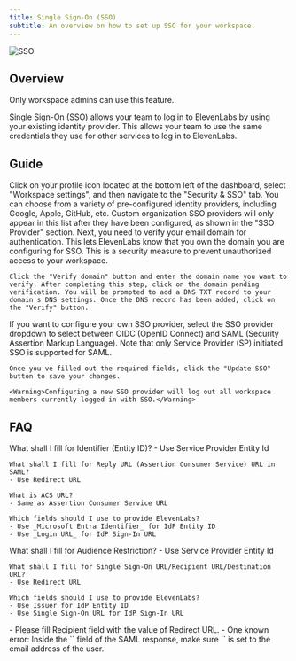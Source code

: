 ```yaml
---
title: Single Sign-On (SSO)
subtitle: An overview on how to set up SSO for your workspace.
---
```


<img
  src="/assets/images/product-guides/workspaces/workspace-sso.png"
  alt="SSO"
  className="w-full rounded-lg"
/>

## Overview

<Info> Only workspace admins can use this feature. </Info>

Single Sign-On (SSO) allows your team to log in to ElevenLabs by using your existing identity provider. This allows your team to use the same credentials they use for other services to log in to ElevenLabs.

## Guide

<Steps>
  <Step title="Access your SSO settings">
    Click on your profile icon located at the bottom left of the dashboard, select "Workspace settings", and then navigate to the "Security & SSO" tab.
  </Step>
  <Step title="Choose identity providers">
    You can choose from a variety of pre-configured identity providers, including Google, Apple, GitHub, etc. Custom organization SSO providers will only appear in this list after they have been configured, as shown in the "SSO Provider" section.
  </Step>
  <Step title="Verify your email domain">
    Next, you need to verify your email domain for authentication. This lets ElevenLabs know that you own the domain you are configuring for SSO. This is a security measure to prevent unauthorized access to your workspace.

    Click the "Verify domain" button and enter the domain name you want to verify. After completing this step, click on the domain pending verification. You will be prompted to add a DNS TXT record to your domain's DNS settings. Once the DNS record has been added, click on the "Verify" button.

  </Step>
  <Step title="Configure SSO">
    If you want to configure your own SSO provider, select the SSO provider dropdown to select between OIDC (OpenID Connect) and SAML (Security Assertion Markup Language). Note that only Service Provider (SP) initiated SSO is supported for SAML.

    Once you've filled out the required fields, click the "Update SSO" button to save your changes.

    <Warning>Configuring a new SSO provider will log out all workspace members currently logged in with SSO.</Warning>

  </Step>
</Steps>

## FAQ

<AccordionGroup>
  <Accordion title="Microsoft Entra Identifier / Azure AD - SAML">
    What shall I fill for Identifier (Entity ID)?
    - Use Service Provider Entity Id

    What shall I fill for Reply URL (Assertion Consumer Service) URL in SAML?
    - Use Redirect URL

    What is ACS URL?
    - Same as Assertion Consumer Service URL

    Which fields should I use to provide ElevenLabs?
    - Use _Microsoft Entra Identifier_ for IdP Entity ID
    - Use _Login URL_ for IdP Sign-In URL

  </Accordion>
  <Accordion title="Okta - SAML">
    What shall I fill for Audience Restriction?
    - Use Service Provider Entity Id

    What shall I fill for Single Sign-On URL/Recipient URL/Destination URL?
    - Use Redirect URL

    Which fields should I use to provide ElevenLabs?
    - Use Issuer for IdP Entity ID
    - Use Single Sign-On URL for IdP Sign-In URL

  </Accordion>
  <Accordion title="OneLogin - SAML">
    - Please fill Recipient field with the value of Redirect URL.
  </Accordion>
  <Accordion title="I am getting the error 'Unable to login with saml.workspace...'">
    - One known error: Inside the `<saml:Subject>` field of the SAML response, make sure `<saml:NameID>` is set to the email address of the user.
  </Accordion>
</AccordionGroup>

